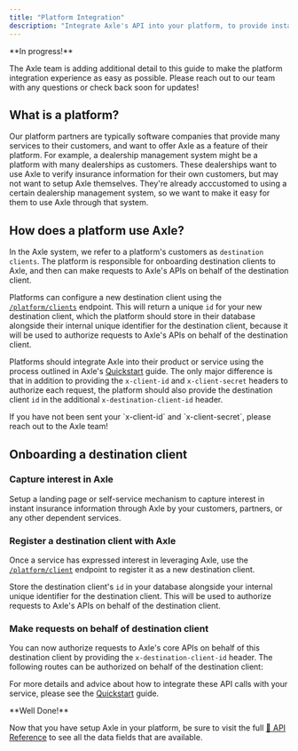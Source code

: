 ```yaml
---
title: "Platform Integration"
description: "Integrate Axle's API into your platform, to provide instant insurance verification solutions for your customers."
---
```


<Info>
**In progress!**

The Axle team is adding additional detail to this guide to make the platform integration experience as easy as possible.
Please reach out to our team with any questions or check back soon for updates!

</Info>

## What is a platform?

Our platform partners are typically software companies that provide many services to their customers, and want to offer Axle as a feature of their platform.
For example, a dealership management system might be a platform with many dealerships as customers.
These dealerships want to use Axle to verify insurance information for their own customers, but may not want to setup Axle themselves.
They're already acccustomed to using a certain dealership management system, so we want to make it easy for them to use Axle through that system.

## How does a platform use Axle?

In the Axle system, we refer to a platform's customers as `destination clients`.
The platform is responsible for onboarding destination clients to Axle, and then can make requests to Axle's APIs on behalf of the destination client.

Platforms can configure a new destination client using the [`/platform/clients`](/api-reference/platform/clients) endpoint.
This will return a unique `id` for your new destination client, which the platform should store in their database alongside their internal unique identifier for the destination client,
because it will be used to authorize requests to Axle's APIs on behalf of the destination client.

Platforms should integrate Axle into their product or service using the process outlined in Axle's [Quickstart](/guides/quickstart) guide.
The only major difference is that in addition to providing the `x-client-id` and `x-client-secret` headers to authorize each request,
the platform should also provide the destination client `id` in the additional `x-destination-client-id` header.

<Tip>
  If you have not been sent your `x-client-id` and `x-client-secret`, please
  reach out to the Axle team!
</Tip>

## Onboarding a destination client

### Capture interest in Axle

Setup a landing page or self-service mechanism to capture interest in instant insurance information through Axle by your customers, partners, or any other dependent services.

### Register a destination client with Axle

Once a service has expressed interest in leveraging Axle, use the [`/platform/client`](/api-reference/platform/clients) endpoint to register it as a new destination client.

Store the destination client's `id` in your database alongside your internal unique identifier for the destination client. This will be used to authorize requests to Axle's APIs on behalf of the destination client.

### Make requests on behalf of destination client

You can now authorize requests to Axle's core APIs on behalf of this destination client by providing the `x-destination-client-id` header. The following routes can be authorized on behalf of the destination client:

<CardGroup cols={2}>
  <Snippet file="core-endpoints.mdx" />
</CardGroup>

For more details and advice about how to integrate these API calls with your service, please see the [Quickstart](/guides/quickstart) guide.

<Check>
**Well Done!**

Now that you have setup Axle in your platform, be sure to visit the full [📖 API Reference](/api-reference/overview)
to see all the data fields that are available.

</Check>
